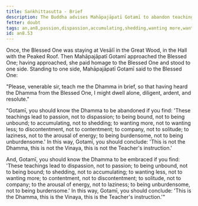 ```yaml
---
title: Saṅkhittasutta - Brief
description: The Buddha advises Mahāpajāpatī Gotamī to abandon teachings that lead to passion, being bound, accumulating, wanting more, discontentment, company, laziness, and being burdensome. Instead, embrace teachings that lead to dispassion, being unbound, shedding, wanting less, contentment, solitude, the arousal of energy, and being unburdensome.
fetter: doubt
tags: an,an8,passion,dispassion,accumulating,shedding,wanting more,wanting less,discontentment,contentment,company,solitude,laziness,arousal of energy,burdensome,unburdensome
id: an8.53
---
```


Once, the Blessed One was staying at Vesālī in the Great Wood, in the Hall with the Peaked Roof. Then Mahāpajāpatī Gotamī approached the Blessed One; having approached, she paid homage to the Blessed One and stood to one side. Standing to one side, Mahāpajāpatī Gotamī said to the Blessed One:

"Please, venerable sir, teach me the Dhamma in brief, so that having heard the Dhamma from the Blessed One, I might dwell alone, diligent, ardent, and resolute."

"Gotamī, you should know the Dhamma to be abandoned if you find: 'These teachings lead to passion, not to dispassion; to being bound, not to being unbound; to accumulating, not to shedding; to wanting more, not to wanting less; to discontentment, not to contentment; to company, not to solitude; to laziness, not to the arousal of energy; to being burdensome, not to being unburdensome.' In this way, Gotamī, you should conclude: 'This is not the Dhamma, this is not the Vinaya, this is not the Teacher's instruction.'

And, Gotamī, you should know the Dhamma to be embraced if you find: 'These teachings lead to dispassion, not to passion; to being unbound, not to being bound; to shedding, not to accumulating; to wanting less, not to wanting more; to contentment, not to discontentment; to solitude, not to company; to the arousal of energy, not to laziness; to being unburdensome, not to being burdensome.' In this way, Gotamī, you should conclude: 'This is the Dhamma, this is the Vinaya, this is the Teacher's instruction.'"